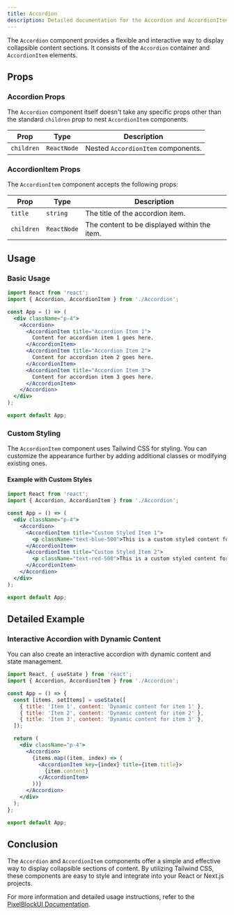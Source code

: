 ```yaml
---
title: Accordion
description: Detailed documentation for the Accordion and AccordionItem components in the PixelBlockUI library.
---
```


The `Accordion` component provides a flexible and interactive way to display collapsible content sections. It consists of the `Accordion` container and `AccordionItem` elements.

## Props

### Accordion Props

The `Accordion` component itself doesn't take any specific props other than the standard `children` prop to nest `AccordionItem` components.

| Prop      | Type        | Description                        |
|-----------|-------------|------------------------------------|
| `children`| `ReactNode` | Nested `AccordionItem` components. |

### AccordionItem Props

The `AccordionItem` component accepts the following props:

| Prop       | Type        | Description                                     |
|------------|-------------|-------------------------------------------------|
| `title`    | `string`    | The title of the accordion item.                |
| `children` | `ReactNode` | The content to be displayed within the item.    |

## Usage

### Basic Usage

```jsx
import React from 'react';
import { Accordion, AccordionItem } from './Accordion';

const App = () => (
  <div className="p-4">
    <Accordion>
      <AccordionItem title="Accordion Item 1">
        Content for accordion item 1 goes here.
      </AccordionItem>
      <AccordionItem title="Accordion Item 2">
        Content for accordion item 2 goes here.
      </AccordionItem>
      <AccordionItem title="Accordion Item 3">
        Content for accordion item 3 goes here.
      </AccordionItem>
    </Accordion>
  </div>
);

export default App;
```

### Custom Styling

The `AccordionItem` component uses Tailwind CSS for styling. You can customize the appearance further by adding additional classes or modifying existing ones.

#### Example with Custom Styles

```jsx
import React from 'react';
import { Accordion, AccordionItem } from './Accordion';

const App = () => (
  <div className="p-4">
    <Accordion>
      <AccordionItem title="Custom Styled Item 1">
        <p className="text-blue-500">This is a custom styled content for item 1.</p>
      </AccordionItem>
      <AccordionItem title="Custom Styled Item 2">
        <p className="text-red-500">This is a custom styled content for item 2.</p>
      </AccordionItem>
    </Accordion>
  </div>
);

export default App;
```

## Detailed Example

### Interactive Accordion with Dynamic Content

You can also create an interactive accordion with dynamic content and state management.

```jsx
import React, { useState } from 'react';
import { Accordion, AccordionItem } from './Accordion';

const App = () => {
  const [items, setItems] = useState([
    { title: 'Item 1', content: 'Dynamic content for item 1' },
    { title: 'Item 2', content: 'Dynamic content for item 2' },
    { title: 'Item 3', content: 'Dynamic content for item 3' },
  ]);

  return (
    <div className="p-4">
      <Accordion>
        {items.map((item, index) => (
          <AccordionItem key={index} title={item.title}>
            {item.content}
          </AccordionItem>
        ))}
      </Accordion>
    </div>
  );
};

export default App;
```

## Conclusion

The `Accordion` and `AccordionItem` components offer a simple and effective way to display collapsible sections of content. By utilizing Tailwind CSS, these components are easy to style and integrate into your React or Next.js projects.

For more information and detailed usage instructions, refer to the [PixelBlockUI Documentation](/docs/getting-started/installation).